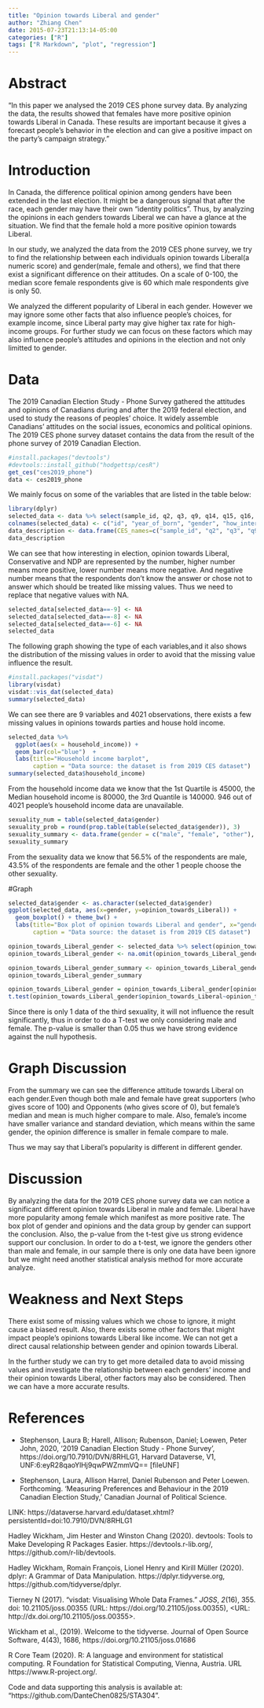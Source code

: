 ```yaml
---
title: "Opinion towards Liberal and gender"
author: "Zhiang Chen"
date: 2015-07-23T21:13:14-05:00
categories: ["R"]
tags: ["R Markdown", "plot", "regression"]
---
```


# Abstract
"In this paper we analysed the 2019 CES phone survey data. By analyzing the data, the results showed that females have more positive opinion towards Liberal in Canada. These results are important because it gives a forecast people's behavior in the election and can give a positive impact on the party's campaign strategy."

# Introduction
In Canada, the difference political opinion among genders have been extended in the last election. It might be a dangerous signal that after the race, each gender may have their own "identity politics". Thus, by analyzing the opinions in each genders towards Liberal we can have a glance at the situation. We find that the female hold a more positive opinion towards Liberal.

In our study, we analyzed the data from the 2019 CES phone survey, we try to find the relationship between each individuals opinion towards Liberal(a numeric score) and gender(male, female and others), we find that there exist a significant difference on their attitudes. On a scale of 0-100, the median score female respondents give is 60 which male respondents give is only 50.

We analyzed the different popularity of Liberal in each gender. However we may ignore some other facts that also influence people's choices, for example income, since Liberal party may give higher tax rate for high-income groups. For further study we can focus on these factors which may also influence people's attitudes and opinions in the election and not only limitted to gender.



# Data

The 2019 Canadian Election Study - Phone Survey gathered the attitudes and opinions of Canadians during and after the 2019 federal election, and used to study the reasons of peoples' choice. It widely assemble Canadians' attitudes on the social issues, economics and political opinions. The 2019 CES phone survey dataset contains the data from the result of the phone survey of 2019 Canadian Election.

```r
#install.packages("devtools")
#devtools::install_github("hodgettsp/cesR")
get_ces("ces2019_phone")
data <- ces2019_phone
```

We mainly focus on some of the variables that are listed in the table below:

```r
library(dplyr)
selected_data <- data %>% select(sample_id, q2, q3, q9, q14, q15, q16, q61, q69)
colnames(selected_data) <- c("id", "year_of_born", "gender", "how_interesting_in_election", "opinion_towards_Liberal", "opinion towards Conservative", "opinion towards NDP", "education", "household_income" )
data_description <- data.frame(CES_names=c("sample_id", "q2", "q3", "q9", "q14", "q15", "q16", "q61", "q69"),variable_descriptions=c("id", "year of born", "gender", "how interesting in election?", "opinion towards Liberal", "opinion towards Conservative", "opinion towards NDP", "education", "household income"))
data_description
```

We can see that how interesting in election, opinion towards Liberal, Conservative and NDP are represented by the number, higher number means more positive, lower number means more negative. And negative number means that the  respondents don't know the answer or chose not to answer which should be treated like missing values. Thus we need to replace that negative values with NA.

```r
selected_data[selected_data==-9] <- NA
selected_data[selected_data==-8] <- NA
selected_data[selected_data==-6] <- NA
selected_data
```

The following graph showing the type of each variables,and it also shows the distribution of the missing values in order to avoid that the missing value influence the result.

```r
#install.packages("visdat")
library(visdat)
visdat::vis_dat(selected_data) 
summary(selected_data)
```

We can see there are 9 variables and 4021 observations, there exists a few missing values in opinions towards parties and house hold income.


```r
selected_data %>% 
  ggplot(aes(x = household_income)) +
  geom_bar(col="blue")  +
  labs(title="Household income barplot", 
       caption = "Data source: the dataset is from 2019 CES dataset")
summary(selected_data$household_income)
```
From the household income data we know that the 1st Quartile is 45000, the Median household income is 80000, the 3rd Quantile is 140000. 946 out of 4021 people's household income data are unavailable.

```r
sexuality_num = table(selected_data$gender)
sexuality_prob = round(prop.table(table(selected_data$gender)), 3)
sexuality_summary <- data.frame(gender = c("male", "female", "other"), sexuality_num , sexuality_prob)
sexuality_summary
```
From the sexuality data we know that 56.5% of the respondents are male, 43.5% of the respondents are female and the other 1 people choose the other sexuality.


#Graph

```r
selected_data$gender <- as.character(selected_data$gender)
ggplot(selected_data, aes(x=gender, y=opinion_towards_Liberal)) + 
  geom_boxplot() + theme_bw() + 
  labs(title="Box plot of opinion towards Liberal and gender", x="gender", y="income",
       caption = "Data source: the dataset is from 2019 CES dataset")

```

```r
opinion_towards_Liberal_gender <- selected_data %>% select(opinion_towards_Liberal, gender)
opinion_towards_Liberal_gender <- na.omit(opinion_towards_Liberal_gender) 

opinion_towards_Liberal_gender_summary <- opinion_towards_Liberal_gender %>% group_by(gender) %>% summarise(maximum = max(opinion_towards_Liberal), minimum = min(opinion_towards_Liberal), median = median(opinion_towards_Liberal), mean = mean(opinion_towards_Liberal), variance= var(opinion_towards_Liberal), standard_deviation = sd(opinion_towards_Liberal))
opinion_towards_Liberal_gender_summary
```

```r
opinion_towards_Liberal_gender = opinion_towards_Liberal_gender[opinion_towards_Liberal_gender$gender != 3,]
t.test(opinion_towards_Liberal_gender$opinion_towards_Liberal~opinion_towards_Liberal_gender$gender)
```
Since there is only 1 data of the third sexuality, it will not influence the result significantly, thus in order to do a T-test we only considering male and female. The p-value is smaller than 0.05 thus we have strong evidence against the null hypothesis.

# Graph Discussion

From the summary we can see the difference attitude towards Liberal on each gender.Even though both male and female have great supporters (who gives score of 100) and Opponents (who gives score of 0), but female's median and mean is much higher compare to male. Also, female's income have smaller variance and standard deviation, which means within the same gender, the opinion difference is smaller in female compare to male.

Thus we may say that Liberal's popularity is different in different gender.

# Discussion
By analyzing the data for the 2019 CES phone survey data we can notice a significant different opinion towards Liberal in male and female. Liberal have more popularity among female which manifest as more positive rate. The box plot of gender and opinions and the data group by gender can support the conclusion. Also, the p-value from the t-test give us strong evidence support our conclusion. In order to do a t-test, we ignore the genders other than male and female, in our sample there is only one data have been ignore but we might need another statistical analysis method for more accurate analyze.

# Weakness and Next Steps
There exist some of missing values which we chose to ignore, it might cause a biased result. Also, there exists some other factors that might impact people's opinions towards Liberal like income. We can not get a direct causal relationship between gender and opinion towards Liberal.

In the further study we can try to get more detailed data to avoid missing values and investigate the relationship between each genders' income and their opinion towards Liberal, other factors may also be considered. Then we can have a more accurate results.


# References


- Stephenson, Laura B; Harell, Allison; Rubenson, Daniel; Loewen, Peter John, 2020, '2019 Canadian Election Study - Phone Survey', https://doi.org/10.7910/DVN/8RHLG1, Harvard Dataverse, V1, UNF:6:eyR28qaoYlHj9qwPWZmmVQ== [fileUNF]

- Stephenson, Laura, Allison Harrel, Daniel Rubenson and Peter Loewen. Forthcoming. 'Measuring Preferences and Behaviour in the 2019 Canadian Election Study,' Canadian Journal of Political Science.

LINK: https://dataverse.harvard.edu/dataset.xhtml?persistentId=doi:10.7910/DVN/8RHLG1

Hadley Wickham, Jim Hester and Winston Chang (2020). devtools: Tools to
Make Developing R Packages Easier. https://devtools.r-lib.org/,
https://github.com/r-lib/devtools.

Hadley Wickham, Romain François, Lionel Henry and Kirill Müller (2020).
dplyr: A Grammar of Data Manipulation. https://dplyr.tidyverse.org,
https://github.com/tidyverse/dplyr.

Tierney N (2017). “visdat: Visualising Whole Data Frames.” _JOSS_, *2*(16),
355. doi: 10.21105/joss.00355 (URL: https://doi.org/10.21105/joss.00355),
<URL: http://dx.doi.org/10.21105/joss.00355>.

Wickham et al., (2019). Welcome to the tidyverse. Journal of Open
Source Software, 4(43), 1686, https://doi.org/10.21105/joss.01686

R Core Team (2020). R: A language and environment for statistical
computing. R Foundation for Statistical Computing, Vienna, Austria. URL
https://www.R-project.org/.

Code and data supporting this analysis is available at: "https://github.com/DanteChen0825/STA304".
